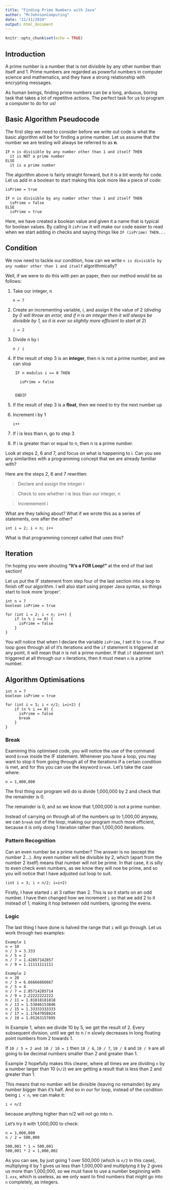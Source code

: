 ```yaml
---
title: "Finding Prime Numbers with Java"
author: "MrJohnsonComputing"
date: "11/11/2019"
output: html_document
---
```


```r
knitr::opts_chunk$set(echo = TRUE)
```

## Introduction

A prime number is a number that is not divisible by any other number than itself and 1. Prime numbers are regarded as powerful numbers in computer science and mathematics, and they have a strong relationship with encrypting messages.

As human beings, finding prime numbers can be a long, arduous, boring task that takes a lot of repetitive actions. The perfect task for us to program a computer to do for us!

## Basic Algorithm Pseudocode

The first step we need to consider before we write out code is what the basic algorithm will be for finding a prime number. Let us assume that the number we are testing will always be referred to as **n**.

```
IF n is divisible by any number other than 1 and itself THEN
  it is NOT a prime number
ELSE
  it is a prime number
```

The algorithm above is fairly straight forward, but it is a bit wordy for code. Let us add in a boolean to start making this look more like a piece of code:

```
isPrime = true

IF n is divisible by any number other than 1 and itself THEN
  isPrime = false
ELSE
  isPrime = true
```

Here, we have created a boolean value and given it a name that is typical for boolean values. By calling it `isPrime` it will make our code easier to read when we start adding in checks and saying things like `IF (isPrime) THEN...`

## Condition

We now need to tackle our condition, how can we write `n is divisible by any number other than 1 and itself` algorithmically?

Well, if we were to do this with pen an paper, then our method would be as follows:

1. Take our integer, n

    `n = 7`

2. Create an incrementing variable, i, and assign it the value of 2 (*divding by 0 will throw an error, and if n is an integer then it will always be divisible by 1, so it is ever so slightly more efficient to start at 2*)

    `i = 2`

3. Divide n by i

    `n / i`

4. If the result of step 3 is an **integer**, then n is not a prime number, and we can stop

   ```
    IF n modulus i == 0 THEN
   
      isPrime = false
      
   
    ENDIF
    ```

5. If the result of step 3 is a **float**, then we need to try the next number up

6. Increment i by 1

    ``i++``
    
7. If i is less than n, go to step 3

8. If i is greater than or equal to n, then n is a prime number.

Look at steps 2, 6 and 7, and focus on what is happening to i. Can you see any similarities with a programming concept that we are already familiar with?

Here are the steps 2, 6 and 7 rewritten:

> Declare and assign the integer i

> Check to see whether i is less than our integer, n

> Incremement i

What are they talking about?
What if we wrote this as a series of statements, one after the other?

```
int i = 2; i < n; i++
```

What is that programming concept called that uses this?

## Iteration

I'm hoping you were shouting **"It's a FOR Loop!"** at the end of that last section!

Let us put the IF statement from step four of the last section into a loop to finish off our algorithm. I will also start using proper Java syntax, so things start to look more 'proper'.

```
int n = 7
boolean isPrime = true

for (int i = 2; i < n; i++) {
    if (n % i == 0) {
      isPrime = false
    }
}
```

You will notice that when I declare the variable `isPrime`, I set it to `true`. If our loop goes through all of it's iterations and the `if` statement is triggered at any point, it will mean that n is not a prime number. If that `if` statement isn't triggered at all through our `n` iterations, then it must mean `n` is a prime number. 


## Algorithm Optimisations

```
int n = 7
boolean isPrime = true

for (int i = 3; i < n/2; i=i+2) {
    if (n % i == 0) {
      isPrime = false
      break
    }
}
```
### Break

Examining this optimised code, you will notice the use of the command word `break` inside the IF statement. Whenever you have a loop, you may want to stop it from going through all of the iterations if a certain condition is met, and for this you can use the keyword `break`. Let's take the case where:
```
n = 1,000,000
```
The first thing our program will do is divide 1,000,000 by 2 and check that the remainder is 0. 

The remainder is 0, and so we know that 1,000,000 is not a prime number.

Instead of carrying on through all of the numbers up to 1,000,00 anyway, we can `break` out of the loop, making our program much more efficient, because it is only doing 1 iteration rather than 1,000,000 iterations.

### Pattern Recognition
Can an even number be a prime number?
The answer is no (except the number 2...). Any even number will be divisible by 2, which (apart from the number 2 itself) means that number will not be prime. 
In that case, it is silly to even check even numbers, as we know they will noe be prime, and so you will notice that I have adjusted out loop to suit.

`(int i = 3; i < n/2; i=i+2)`

Firstly, I have started `i` at 3 rather than 2. This is so it starts on an odd number. I have then changed how we increment `i` so that we add 2 to it instead of 1, making it hop between odd numbers, ignoring the evens. 

### Logic
The last thing I have done is halved the range that `i` will go through.
Let us work through two examples:

```
Example 1
n = 10
n / 3 = 3.333
n / 5 = 2
n / 7 = 1.42857142857
n / 9 = 1.11111111111

Example 2
n = 20
n / 3 = 6.66666666667
n / 5 = 4
n / 7 = 2.85714285714
n / 9 = 2.22222222222
n / 11 = 1.81818181818
n / 13 = 1.53846153846
n / 15 = 1.33333333333
n / 17 = 1.17647058824
n / 19 = 1.05263157895
```

In Example 1, when we divide 10 by 5, we get the result of 2.
Every subsequent division, until we get to n / n slowly decreases in long floating point numbers from 2 towards 1.

If `10 / 5 = 2 and 10 / 10 = 1` then `10 / 6`, `10 / 7`, `10 / 8` and `10 / 9` are all going to be decimal numbers smaller than 2 and greater than 1.

Example 2 hopefully makes this clearer, where all times we are dividing `n` by a number larger than 10 (`n/2`) we are getting a result that is less than 2 and greater than 1. 

This means that no number will be divisible (leaving no remainder) by any number bigger than it's half. And so in our for loop, instead of the condition being `i < n`, we can make it:

```
i < n/2
```

because anything higher than n/2 will not go into n.

Let's try it with 1,000,000 to check:

```
n = 1,000,000
n / 2 = 500,000

500,001 * 1 = 500,001
500,001 * 2 = 1,000,002
```

As you can see, by just going 1 over 500,000 (which is `n/2` in this case), multiplying it by 1 gives us less than 1,000,000 and multiplying it by 2 gives us more than 1,000,000, so we must have to use a number beginning with `1.xxx`, which is useless, as we only want to find numbers that might go into `n` completely, as integers.